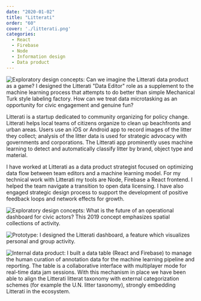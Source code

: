 ```yaml
---
date: "2020-01-02"
title: "Litterati"
order: "60"
cover: './litterati.png'
categories:
  - React
  - Firebase
  - Node
  - Information design
  - Data product
---
```


![Exploratory design concepts: Can we imagine the Litterati data product as a game? I designed the Litterati "Data Editor" role as a supplement to the machine learning process that attempts to do better than simple Mechanical Turk style labeling factory. How can we treat data microtasking as an opportunity for civic engagement and genuine fun?](litterati.png)


Litterati is a startup dedicated to community organizing for policy change. Litterati helps local teams of citizens organize to clean up beachfronts and urban areas. Users use an iOS or Android app to record images of the litter they collect; analysis of the litter data is used for strategic advocacy with governments and corporations. The Litterati app prominently uses machine learning to detect and automatically classify litter by brand, object type and material.

I have worked at Litterati as a data product strategist focused on optimizing data flow between team editors and a machine learning model. For my technical work with Litterati my tools are Node, Firebase a React frontend. I helped the team navigate a transition to open data licensing. I have also engaged strategic design process to support the development of positive feedback loops and network effects for growth.

![Exploratory design concepts: What is the future of an operational dashboard for civic actors? This 2019 concept emphasizes spatial collections of activity.](litterati2.png)

![Prototype: I designed the Litterati dashboard, a feature which visualizes personal and group activity. ](litterati3.png)

![Internal data product: I built a data table (React and Firebase) to manage the human curation of annotation data for the machine learning pipeline and reporting. The table is a collaborative interface with multiplayer mode for real-time data jam sessions. With this mechanism in place we have been able to align the Litterati litterat taxonomy with external categorization schemes (for example the U.N. litter taxonomy), strongly embedding Litterati in the ecosystem.](litterati4.png)